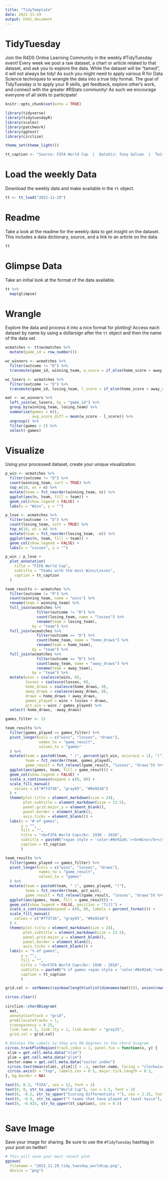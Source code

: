 ```yaml
---
title: "TidyTemplate"
date: 2022-11-29
output: html_document
---
```


# TidyTuesday

Join the R4DS Online Learning Community in the weekly #TidyTuesday event!
Every week we post a raw dataset, a chart or article related to that dataset, and ask you to explore the data.
While the dataset will be “tamed”, it will not always be tidy! As such you might need to apply various R for Data Science techniques to wrangle the data into a true tidy format.
The goal of TidyTuesday is to apply your R skills, get feedback, explore other’s work, and connect with the greater #RStats community!
As such we encourage everyone of all skills to participate!

```r

knitr::opts_chunk$set(echo = TRUE)

library(tidyverse)
library(tidytuesdayR)
library(scales)
library(patchwork)
library(ggtext)
library(circlize)

theme_set(theme_light())

tt_caption <- "Source: FIFA World Cup  |  DataViz: Tony Galvan  |  Twitter: @GDataScience1  |  #TidyTuesday"

```

# Load the weekly Data

Download the weekly data and make available in the `tt` object.

```r

tt <- tt_load("2022-11-29")

```


# Readme

Take a look at the readme for the weekly data to get insight on the dataset.
This includes a data dictionary, source, and a link to an article on the data.

```r

tt

```


# Glimpse Data

Take an initial look at the format of the data available.

```r

tt %>% 
  map(glimpse)

```

# Wrangle

Explore the data and process it into a nice format for plotting! Access each dataset by name by using a dollarsign after the `tt` object and then the name of the data set.

```r

wcmatches <- tt$wcmatches %>%
  mutate(game_id = row_number())

wc_winners <- wcmatches %>%
  filter(outcome != "D") %>%
  transmute(game_id, winning_team, w_score = if_else(home_score > away_score, home_score, away_score))

wc_losers <- wcmatches %>%
  filter(outcome != "D") %>%
  transmute(game_id, losing_team, l_score = if_else(home_score < away_score, home_score, away_score))

mat <- wc_winners %>%
  left_join(wc_losers, by = "game_id") %>%
  group_by(winning_team, losing_team) %>%
  summarize(games = n(),
            avg_score_diff = mean(w_score - l_score)) %>%
  ungroup() %>%
  filter(games > 2) %>% 
  select(-games)

```


# Visualize

Using your processed dataset, create your unique visualization.

```r
p_win <- wcmatches %>%
  filter(outcome != "D") %>%
  count(winning_team, sort = TRUE) %>%
  top_n(10, wt = n) %>%
  mutate(team = fct_reorder(winning_team, n)) %>%
  ggplot(aes(n, team, fill = team)) +
  geom_col(show.legend = FALSE) +
  labs(x = "Wins", y = "")

p_lose <- wcmatches %>%
  filter(outcome != "D") %>%
  count(losing_team, sort = TRUE) %>%
  top_n(10, wt = n) %>%
  mutate(team = fct_reorder(losing_team, -n)) %>%
  ggplot(aes(n, team, fill = team)) +
  geom_col(show.legend = FALSE) +
  labs(x = "Losses", y = "")

p_win / p_lose +
  plot_annotation(
    title = "FIFA World Cup",
    subtitle = "Teams with the most Wins/Losses",
    caption = tt_caption
  )

```


```r

team_results <- wcmatches %>%
  filter(outcome != "D") %>%
  count(winning_team, name = "wins") %>%
  rename(team = winning_team) %>%
  full_join(wcmatches %>%
              filter(outcome != "D") %>%
              count(losing_team, name = "losses") %>%
              rename(team = losing_team),
            by = "team") %>%
  full_join(wcmatches %>%
              filter(outcome == "D") %>%
              count(home_team, name = "home_draws") %>%
              rename(team = home_team),
            by = "team") %>%
  full_join(wcmatches %>%
              filter(outcome == "D") %>%
              count(away_team, name = "away_draws") %>%
              rename(team = away_team),
            by = "team") %>%
  mutate(wins = coalesce(wins, 0),
         losses = coalesce(losses, 0),
         home_draws = coalesce(home_draws, 0),
         away_draws = coalesce(away_draws, 0),
         draws = home_draws + away_draws,
         games_played = wins + losses + draws,
         pct_win = wins / games_played) %>%
  select(-home_draws, -away_draws)

games_filter <- 15

team_results %>%
  filter(games_played >= games_filter) %>%
  pivot_longer(cols = c("wins", "losses", "draws"), 
               names_to = "game_result", 
               values_to = "games"
  ) %>%
  mutate(team = paste0(team, " (", percent(pct_win, accuracy = 1), ")"),
         team = fct_reorder(team, games_played),
         game_result = fct_relevel(game_result, "losses", "draws")) %>%
  ggplot(aes(games, team, fill = game_result)) +
  geom_col(show.legend = FALSE) +
  scale_x_continuous(expand = c(0, 0)) +
  scale_fill_manual(
    values = c("#ff3f16", "gray65", "#0e92a8")
  ) +
  theme(plot.title = element_markdown(size = 24),
        plot.subtitle = element_markdown(size = 13.5),
        panel.grid.major.y = element_blank(),
        panel.border = element_blank(),
        axis.ticks = element_blank()) +
  labs(x = "# of games",
       y = "",
       fill = "",
       title = "<b>FIFA World Cup</b>: 1930 - 2018",
       subtitle = paste0("<span style = 'color:#0e92a8;'><b>Wins</b></span>, <span style = 'color:gray65;'><b>Draws</b></span>, and <span style = 'color:#ff3f16;'><b>Losses</b></span> for teams (winning %) that have played at least ", games_filter, " games"),
       caption = tt_caption
       )

team_results %>%
  filter(games_played >= games_filter) %>%
  pivot_longer(cols = c("wins", "losses", "draws"), 
               names_to = "game_result", 
               values_to = "games"
  ) %>%
  mutate(team = paste0(team, " (", games_played, ")"),
         team = fct_reorder(team, pct_win),
         game_result = fct_relevel(game_result, "losses", "draws")) %>%
  ggplot(aes(games, team, fill = game_result)) +
  geom_col(show.legend = FALSE, position = "fill") +
  scale_x_continuous(expand = c(0, 0), labels = percent_format()) +
  scale_fill_manual(
    values = c("#ff3f16", "gray65", "#0e92a8")
  ) +
  theme(plot.title = element_markdown(size = 24),
        plot.subtitle = element_markdown(size = 13.5),
        panel.grid.major.y = element_blank(),
        panel.border = element_blank(),
        axis.ticks = element_blank()) +
  labs(x = "% of games",
       y = "",
       fill = "",
       title = "<b>FIFA World Cup</b>: 1930 - 2018",
       subtitle = paste0("% of games <span style = 'color:#0e92a8;'><b>Won</b></span>, <span style = 'color:gray65;'><b>Draw</b></span>, and <span style = 'color:#ff3f16;'><b>Lost</b></span> for teams (games played) that have played at least ", games_filter, " games"),
       caption = tt_caption
       )

```


```r

grid.col <- setNames(rainbow(length(unlist(dimnames(mat)))), union(rownames(mat), colnames(mat)))

circos.clear()
  
circlize::chordDiagram(
  mat, 
  annotationTrack = "grid", 
  preAllocateTracks = 1, 
  transparency = 0.25,
  link.lwd = 1, link.lty = 1, link.border = "gray25",
  grid.col = grid.col)

# Rotates the Labels so they are 90 Degrees to the chord diagram
circos.trackPlotRegion(track.index = 1, panel.fun = function(x, y) {
 xlim = get.cell.meta.data("xlim")
 ylim = get.cell.meta.data("ylim")
 sector.name = get.cell.meta.data("sector.index")
 circos.text(mean(xlim), ylim[1] + .1, sector.name, facing = "clockwise", niceFacing = TRUE, adj = c(0, 0.5))
 circos.axis(h = "top", labels.cex = 0.5, major.tick.length = 0.2,     sector.index = sector.name, track.index = 2)
}, bg.border = NA)

text(0, 0.3, "FIFA", cex = 12, font = 2)
text(0, 0, str_to_upper("World Cup"), cex = 5.5, font = 2)
text(0, -0.2, str_to_upper("Scoring Differentials *"), cex = 2.25, font = 2)
text(0, -0.9, str_to_upper("* teams that have played at least twice"), cex = 0.5)
text(0, -0.925, str_to_upper(tt_caption), cex = 0.5)
  
```

# Save Image

Save your image for sharing. Be sure to use the `#TidyTuesday` hashtag in your post on twitter! 

```r

# This will save your most recent plot
ggsave(
  filename = "2022_11_29_tidy_tuesday_worldcup.png",
  device = "png")

```
